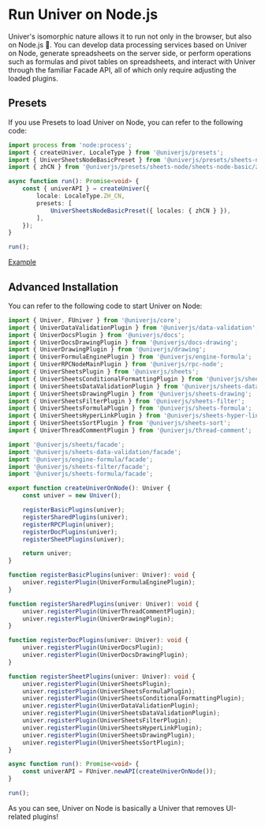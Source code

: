 
# Run Univer on Node.js

Univer's isomorphic nature allows it to run not only in the browser, but also on Node.js 🎉. You can develop data processing services based on Univer on Node, generate spreadsheets on the server side, or perform operations such as formulas and pivot tables on spreadsheets, and interact with Univer through the familiar Facade API, all of which only require adjusting the loaded plugins.

## Presets

If you use Presets to load Univer on Node, you can refer to the following code:

```ts
import process from 'node:process';
import { createUniver, LocaleType } from '@univerjs/presets';
import { UniverSheetsNodeBasicPreset } from '@univerjs/presets/sheets-node/sheets-node-basic/index';
import { zhCN } from '@univerjs/presets/sheets-node/sheets-node-basic/zh-CN';

async function run(): Promise<void> {
    const { univerAPI } = createUniver({
        locale: LocaleType.ZH_CN,
        presets: [
            UniverSheetsNodeBasicPreset({ locales: { zhCN } }),
        ],
    });
}

run();
```

[Example]()

## Advanced Installation

You can refer to the following code to start Univer on Node:

```ts
import { Univer, FUniver } from '@univerjs/core';
import { UniverDataValidationPlugin } from '@univerjs/data-validation';
import { UniverDocsPlugin } from '@univerjs/docs';
import { UniverDocsDrawingPlugin } from '@univerjs/docs-drawing';
import { UniverDrawingPlugin } from '@univerjs/drawing';
import { UniverFormulaEnginePlugin } from '@univerjs/engine-formula';
import { UniverRPCNodeMainPlugin } from '@univerjs/rpc-node';
import { UniverSheetsPlugin } from '@univerjs/sheets';
import { UniverSheetsConditionalFormattingPlugin } from '@univerjs/sheets-conditional-formatting';
import { UniverSheetsDataValidationPlugin } from '@univerjs/sheets-data-validation';
import { UniverSheetsDrawingPlugin } from '@univerjs/sheets-drawing';
import { UniverSheetsFilterPlugin } from '@univerjs/sheets-filter';
import { UniverSheetsFormulaPlugin } from '@univerjs/sheets-formula';
import { UniverSheetsHyperLinkPlugin } from '@univerjs/sheets-hyper-link';
import { UniverSheetsSortPlugin } from '@univerjs/sheets-sort';
import { UniverThreadCommentPlugin } from '@univerjs/thread-comment';

import '@univerjs/sheets/facade';
import '@univerjs/sheets-data-validation/facade';
import '@univerjs/engine-formula/facade';
import '@univerjs/sheets-filter/facade';
import '@univerjs/sheets-formula/facade';

export function createUniverOnNode(): Univer {
    const univer = new Univer();

    registerBasicPlugins(univer);
    registerSharedPlugins(univer);
    registerRPCPlugin(univer);
    registerDocPlugins(univer);
    registerSheetPlugins(univer);

    return univer;
}

function registerBasicPlugins(univer: Univer): void {
    univer.registerPlugin(UniverFormulaEnginePlugin);
}

function registerSharedPlugins(univer: Univer): void {
    univer.registerPlugin(UniverThreadCommentPlugin);
    univer.registerPlugin(UniverDrawingPlugin);
}

function registerDocPlugins(univer: Univer): void {
    univer.registerPlugin(UniverDocsPlugin);
    univer.registerPlugin(UniverDocsDrawingPlugin);
}

function registerSheetPlugins(univer: Univer): void {
    univer.registerPlugin(UniverSheetsPlugin);
    univer.registerPlugin(UniverSheetsFormulaPlugin);
    univer.registerPlugin(UniverSheetsConditionalFormattingPlugin);
    univer.registerPlugin(UniverDataValidationPlugin);
    univer.registerPlugin(UniverSheetsDataValidationPlugin);
    univer.registerPlugin(UniverSheetsFilterPlugin);
    univer.registerPlugin(UniverSheetsHyperLinkPlugin);
    univer.registerPlugin(UniverSheetsDrawingPlugin);
    univer.registerPlugin(UniverSheetsSortPlugin);
}

async function run(): Promise<void> {
    const univerAPI = FUniver.newAPI(createUniverOnNode());
}

run();
```

As you can see, Univer on Node is basically a Univer that removes UI-related plugins!